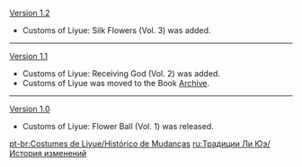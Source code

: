 {{Change History/Header}}
[[Version 1.2]]
*Customs of Liyue: Silk Flowers (Vol. 3) was added.
----
[[Version 1.1]]
*Customs of Liyue: Receiving God (Vol. 2) was added.
*Customs of Liyue was moved to the Book [[Archive]].
----
[[Version 1.0]]
*Customs of Liyue: Flower Ball (Vol. 1) was released.
<noinclude>


[[pt-br:Costumes de Liyue/Histórico de Mudanças]]
[[ru:Традиции Ли Юэ/История изменений]]
</noinclude>